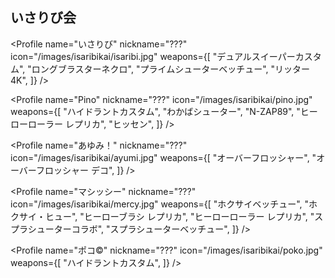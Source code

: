 
## いさりび会

<Profile
    name="いさりび"
    nickname="???"
    icon="/images/isaribikai/isaribi.jpg"
    weapons={[
        "デュアルスイーパーカスタム",
        "ロングブラスターネクロ",
        "プライムシューターベッチュー",
        "リッター4K",
    ]}
/>

<Profile
    name="Pino"
    nickname="???"
    icon="/images/isaribikai/pino.jpg"
    weapons={[
        "ハイドラントカスタム",
        "わかばシューター",
        "N-ZAP89",
        "ヒーローローラー レプリカ",
        "ヒッセン",
    ]}
/>

<Profile
    name="あゆみ！"
    nickname="???"
    icon="/images/isaribikai/ayumi.jpg"
    weapons={[
        "オーバーフロッシャー",
        "オーバーフロッシャー デコ",
    ]}
/>

<Profile
    name="マシッシー"
    nickname="???"
    icon="/images/isaribikai/mercy.jpg"
    weapons={[
        "ホクサイベッチュー",
        "ホクサイ・ヒュー",
        "ヒーローブラシ レプリカ",
        "ヒーローローラー レプリカ",
        "スプラシューターコラボ",
        "スプラシューターベッチュー",
    ]}
/>

<Profile
    name="ポコ©"
    nickname="???"
    icon="/images/isaribikai/poko.jpg"
    weapons={[
        "ハイドラントカスタム",
    ]}
/>